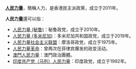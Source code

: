 {{not|公民力量|工人力量}}
'''[[人民力量|人民力量]]'''，簡稱人力，是香港民主派政黨，成立于2011年。

'''人民力量'''還可以指：
* [[人民力量_(秘鲁)|人民力量 (秘鲁)]]：秘鲁政党，成立于2010年。
* [[人民力量_(多米尼加)|人民力量 (多米尼加)]]：多米尼加共和国政党，成立于2019年。
* [[人民力量社会主义联盟|人民力量社会主义联盟]]：摩洛哥政党，成立于1975年。
* [[人民力量革命|人民力量革命]]：曾两次在菲律宾爆发的政变活动。
* [[澳門人民力量|澳門人民力量]]：澳門政治團體。
* [[印度共产党（马列）人民力量|印度共产党（马列）人民力量]]：印度政党，成立于1992年。

{{disambig|cat=四字政党消歧义}}